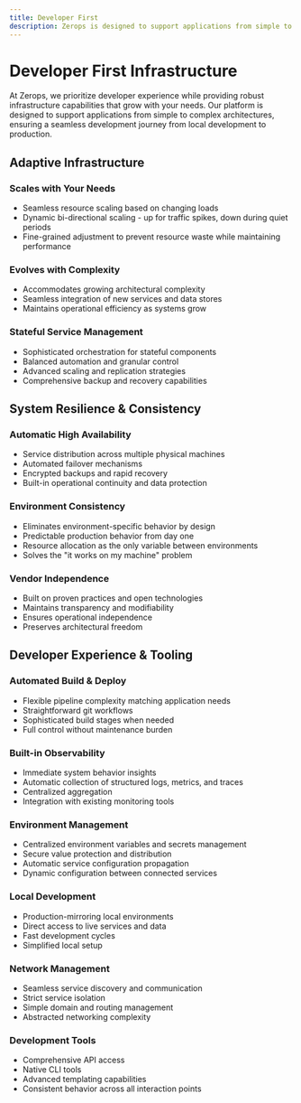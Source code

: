 ```yaml
---
title: Developer First
description: Zerops is designed to support applications from simple to complex architectures, ensuring a seamless development journey from local development to production.
---
```


# Developer First Infrastructure

At Zerops, we prioritize developer experience while providing robust infrastructure capabilities that grow with your needs. Our platform is designed to support applications from simple to complex architectures, ensuring a seamless development journey from local development to production.

## Adaptive Infrastructure

### Scales with Your Needs
- Seamless resource scaling based on changing loads
- Dynamic bi-directional scaling - up for traffic spikes, down during quiet periods
- Fine-grained adjustment to prevent resource waste while maintaining performance

### Evolves with Complexity
- Accommodates growing architectural complexity
- Seamless integration of new services and data stores
- Maintains operational efficiency as systems grow

### Stateful Service Management
- Sophisticated orchestration for stateful components
- Balanced automation and granular control
- Advanced scaling and replication strategies
- Comprehensive backup and recovery capabilities

## System Resilience & Consistency

### Automatic High Availability
- Service distribution across multiple physical machines
- Automated failover mechanisms
- Encrypted backups and rapid recovery
- Built-in operational continuity and data protection

### Environment Consistency
- Eliminates environment-specific behavior by design
- Predictable production behavior from day one
- Resource allocation as the only variable between environments
- Solves the "it works on my machine" problem

### Vendor Independence
- Built on proven practices and open technologies
- Maintains transparency and modifiability
- Ensures operational independence
- Preserves architectural freedom

## Developer Experience & Tooling

### Automated Build & Deploy
- Flexible pipeline complexity matching application needs
- Straightforward git workflows
- Sophisticated build stages when needed
- Full control without maintenance burden

### Built-in Observability
- Immediate system behavior insights
- Automatic collection of structured logs, metrics, and traces
- Centralized aggregation
- Integration with existing monitoring tools

### Environment Management
- Centralized environment variables and secrets management
- Secure value protection and distribution
- Automatic service configuration propagation
- Dynamic configuration between connected services

### Local Development
- Production-mirroring local environments
- Direct access to live services and data
- Fast development cycles
- Simplified local setup

### Network Management
- Seamless service discovery and communication
- Strict service isolation
- Simple domain and routing management
- Abstracted networking complexity

### Development Tools
- Comprehensive API access
- Native CLI tools
- Advanced templating capabilities
- Consistent behavior across all interaction points









